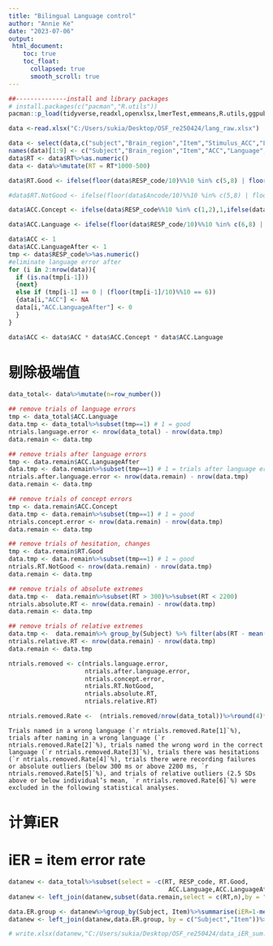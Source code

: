 ---
title: "Bilingual Language control"
author: "Annie Ke"
date: "2023-07-06"
output: 
 html_document:
    toc: true
    toc_float:
      collapsed: true
      smooth_scroll: true
---

```{r}
##--------------install and library packages
# install.packages(c("pacman","R.utils"))
pacman::p_load(tidyverse,readxl,openxlsx,lmerTest,emmeans,R.utils,ggpubr)
```

```{r}
data <-read.xlsx("C:/Users/sukia/Desktop/OSF_re250424/lang_raw.xlsx")
```

```{r}
data <- select(data,c("subject","Brain_region","Item","Stimulus_ACC","Language","Trialtype","RESP","RESP_code","Time_Start"))
names(data)[1:9] <- c("Subject","Brain_region","Item","ACC","Language","Trialtype","RESP","RESP_code","RT")
data$RT <- data$RT%>%as.numeric()
data <- data%>%mutate(RT = RT*1000-500)
```

```{r}
data$RT.Good <- ifelse(floor(data$RESP_code/10)%%10 %in% c(5,8) | floor(data$RESP_code/100) %in% c(5,8),0,ifelse(floor(data$RESP_code/10)%%10 ==9 | floor(data$RESP_code/100)==9,0,1))

#data$RT.NotGood <- ifelse(floor(data$Ancode/10)%%10 %in% c(5,8) | floor(data$Ancode/100) %in% c(5,8),1,ifelse(floor(data$Ancode/10)%%10 ==9 | floor(data$Ancode/100)==9,2,0))

data$ACC.Concept <- ifelse(data$RESP_code%%10 %in% c(1,2),1,ifelse(data$RESP_code%%10 ==3 | data$RESP_code==0,0,NaN))

data$ACC.Language <- ifelse(floor(data$RESP_code/10)%%10 %in% c(6,8) | floor(data$RESP_code/100) %in% c(6,8) | data$RESP_code==0,0,1)

data$ACC <- 1
data$ACC.LanguageAfter <- 1
tmp <- data$RESP_code%>%as.numeric()
#eliminate language error after
for (i in 2:nrow(data)){
  if (is.na(tmp[i-1]))
  {next}
  else if (tmp[i-1] == 0 | (floor(tmp[i-1]/10)%%10 == 6))
  {data[i,"ACC"] <- NA
  data[i,"ACC.LanguageAfter"] <- 0
  }
}

data$ACC <- data$ACC * data$ACC.Concept * data$ACC.Language 
```


# 剔除极端值
```{r}
data_total<- data%>%mutate(n=row_number())

## remove trials of language errors
tmp <- data_total$ACC.Language
data.tmp <- data_total%>%subset(tmp==1) # 1 = good
ntrials.language.error <- nrow(data_total) - nrow(data.tmp)
data.remain <- data.tmp

## remove trials after language errors
tmp <- data.remain$ACC.LanguageAfter
data.tmp <- data.remain%>%subset(tmp==1) # 1 = trials after language error
ntrials.after.language.error <- nrow(data.remain) - nrow(data.tmp)
data.remain <- data.tmp

## remove trials of concept errors
tmp <- data.remain$ACC.Concept
data.tmp <- data.remain%>%subset(tmp==1) # 1 = good
ntrials.concept.error <- nrow(data.remain) - nrow(data.tmp)
data.remain <- data.tmp

## remove trials of hesitation, changes
tmp <- data.remain$RT.Good
data.tmp <- data.remain%>%subset(tmp==1) # 1 = good
ntrials.RT.NotGood <- nrow(data.remain) - nrow(data.tmp)
data.remain <- data.tmp

## remove trials of absolute extremes
data.tmp <-  data.remain%>%subset(RT > 300)%>%subset(RT < 2200)
ntrials.absolute.RT <- nrow(data.remain) - nrow(data.tmp)
data.remain <- data.tmp

## remove trials of relative extremes
data.tmp <-  data.remain%>% group_by(Subject) %>% filter(abs(RT - mean(RT)) < (sd(RT) * 2.5))
ntrials.relative.RT <- nrow(data.remain) - nrow(data.tmp)
data.remain <- data.tmp

ntrials.removed <- c(ntrials.language.error, 
                     ntrials.after.language.error, 
                     ntrials.concept.error,  
                     ntrials.RT.NotGood,
                     ntrials.absolute.RT, 
                     ntrials.relative.RT) 

ntrials.removed.Rate <-  (ntrials.removed/nrow(data_total))%>%round(4)*100
```
    Trials named in a wrong language (`r ntrials.removed.Rate[1]`%), trials after naming in a wrong language (`r ntrials.removed.Rate[2]`%), trials named the wrong word in the correct language (`r ntrials.removed.Rate[3]`%), trials there was hesitations (`r ntrials.removed.Rate[4]`%), trials there were recording failures or absolute outliers (below 300 ms or above 2200 ms, `r ntrials.removed.Rate[5]`%), and trials of relative outliers (2.5 SDs above or below individual’s mean, `r ntrials.removed.Rate[6]`%) were excluded in the following statistical analyses.
    
# 计算iER
# iER = item error rate
```{r}
datanew <- data_total%>%subset(select = -c(RT, RESP_code, RT.Good, 
                                            ACC.Language,ACC.LanguageAfter, ACC.Concept))
datanew <- left_join(datanew,subset(data.remain,select = c(RT,n),by = "n"))

data.ER.group <- datanew%>%group_by(Subject, Item)%>%summarise(iER=1-mean(ACC, na.rm = TRUE))
datanew <- left_join(datanew,data.ER.group, by = c("Subject","Item"))%>% subset(is.na(data$ACC) == 0)

# write.xlsx(datanew,"C:/Users/sukia/Desktop/OSF_re250424/data_iER_sum.xlsx")
```
